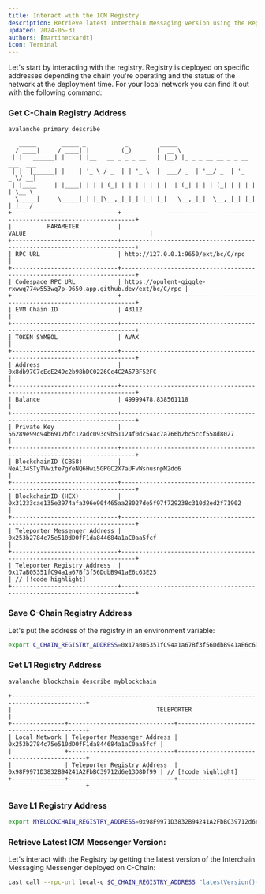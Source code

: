 ```yaml
---
title: Interact with the ICM Registry
description: Retrieve latest Interchain Messaging version using the Registry.
updated: 2024-05-31
authors: [martineckardt]
icon: Terminal
---
```



Let's start by interacting with the registry. Registry is deployed on specific addresses depending the chain you're operating and the status of the network at the deployment time. For your local network you can find it out with the following command:

<Steps>
<Step>

### Get C-Chain Registry Address

```bash
avalanche primary describe
``` 

```
   _____       _____ _           _         _____
  / ____|     / ____| |         (_)       |  __ \
 | |   ______| |    | |__   __ _ _ _ __   | |__) |_ _ _ __ __ _ _ __ ___  ___ 
 | |  |______| |    | '_ \ / _  | | '_ \  |  ___/ _  | '__/ _  | '_   _ \/ __|
 | |____     | |____| | | | (_| | | | | | | |  | (_| | | | (_| | | | | | \__ \
  \_____|     \_____|_| |_|\__,_|_|_| |_| |_|   \__,_|_|  \__,_|_| |_| |_|___/
+------------------------------+--------------------------------------------------------------------------+
|          PARAMETER           |                                  VALUE                                   |
+------------------------------+--------------------------------------------------------------------------+
| RPC URL                      | http://127.0.0.1:9650/ext/bc/C/rpc                                       |
+------------------------------+--------------------------------------------------------------------------+
| Codespace RPC URL            | https://opulent-giggle-rxwwq774w553wq7p-9650.app.github.dev/ext/bc/C/rpc |
+------------------------------+--------------------------------------------------------------------------+
| EVM Chain ID                 | 43112                                                                    |
+------------------------------+--------------------------------------------------------------------------+
| TOKEN SYMBOL                 | AVAX                                                                     |
+------------------------------+--------------------------------------------------------------------------+
| Address                      | 0x8db97C7cEcE249c2b98bDC0226Cc4C2A57BF52FC                               |
+------------------------------+--------------------------------------------------------------------------+
| Balance                      | 49999478.838561118                                                       |
+------------------------------+--------------------------------------------------------------------------+
| Private Key                  | 56289e99c94b6912bfc12adc093c9b51124f0dc54ac7a766b2bc5ccf558d8027         |
+------------------------------+--------------------------------------------------------------------------+
| BlockchainID (CB58)          | NeA134STyTVwife7gYeNQ6Hwi5GPGC2X7aUFvWsnusnpM2do6                        |
+------------------------------+--------------------------------------------------------------------------+
| BlockchainID (HEX)           | 0x31233cae135e3974afa396e90f465aa28027de5f97f729238c310d2ed2f71902       |
+------------------------------+--------------------------------------------------------------------------+
| Teleporter Messenger Address | 0x253b2784c75e510dD0fF1da844684a1aC0aa5fcf                               |
+------------------------------+--------------------------------------------------------------------------+
| Teleporter Registry Address  | 0x17aB05351fC94a1a67Bf3f56DdbB941aE6c63E25                               | // [!code highlight]
+------------------------------+--------------------------------------------------------------------------+
```

</Step>
<Step>

### Save C-Chain Registry Address

Let's put the address of the registry in an environment variable:

```bash
export C_CHAIN_REGISTRY_ADDRESS=0x17aB05351fC94a1a67Bf3f56DdbB941aE6c63E25
```

</Step>
<Step>

### Get L1 Registry Address

```bash
avalanche blockchain describe myblockchain
```
```
+-------------------------------------------------------------------------------------------+
|                                         TELEPORTER                                        |
+---------------+------------------------------+--------------------------------------------+
| Local Network | Teleporter Messenger Address | 0x253b2784c75e510dD0fF1da844684a1aC0aa5fcf |
|               +------------------------------+--------------------------------------------+
|               | Teleporter Registry Address  | 0x98F9971D3832B94241A2FbBC39712d6e13D8Df99 | // [!code highlight]
+---------------+------------------------------+--------------------------------------------+
```
</Step>
<Step>

### Save L1 Registry Address

```bash
export MYBLOCKCHAIN_REGISTRY_ADDRESS=0x98F9971D3832B94241A2FbBC39712d6e13D8Df99
```

</Step>
<Step>

### Retrieve Latest ICM Messenger Version:

Let's interact with the Registry by getting the latest version of the Interchain Messaging Messenger deployed on C-Chain:

```bash
cast call --rpc-url local-c $C_CHAIN_REGISTRY_ADDRESS "latestVersion()(uint256)" 
```

</Step>
</Steps>
